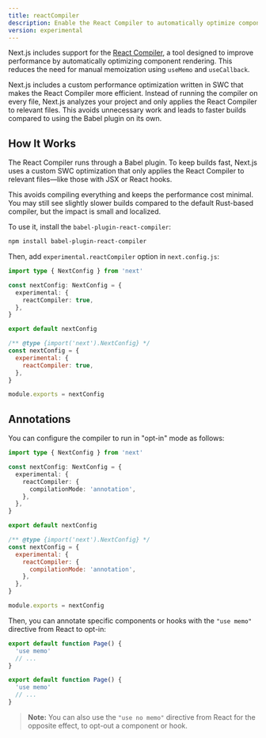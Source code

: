 ```yaml
---
title: reactCompiler
description: Enable the React Compiler to automatically optimize component rendering.
version: experimental
---
```


Next.js includes support for the [React Compiler](https://react.dev/learn/react-compiler), a tool designed to improve performance by automatically optimizing component rendering. This reduces the need for manual memoization using `useMemo` and `useCallback`.

Next.js includes a custom performance optimization written in SWC that makes the React Compiler more efficient. Instead of running the compiler on every file, Next.js analyzes your project and only applies the React Compiler to relevant files. This avoids unnecessary work and leads to faster builds compared to using the Babel plugin on its own.

## How It Works

The React Compiler runs through a Babel plugin. To keep builds fast, Next.js uses a custom SWC optimization that only applies the React Compiler to relevant files—like those with JSX or React hooks.

This avoids compiling everything and keeps the performance cost minimal. You may still see slightly slower builds compared to the default Rust-based compiler, but the impact is small and localized.

To use it, install the `babel-plugin-react-compiler`:

```bash filename="Terminal"
npm install babel-plugin-react-compiler
```

Then, add `experimental.reactCompiler` option in `next.config.js`:

```ts filename="next.config.ts" switcher
import type { NextConfig } from 'next'

const nextConfig: NextConfig = {
  experimental: {
    reactCompiler: true,
  },
}

export default nextConfig
```

```js filename="next.config.js" switcher
/** @type {import('next').NextConfig} */
const nextConfig = {
  experimental: {
    reactCompiler: true,
  },
}

module.exports = nextConfig
```

## Annotations

You can configure the compiler to run in "opt-in" mode as follows:

```ts filename="next.config.ts" switcher
import type { NextConfig } from 'next'

const nextConfig: NextConfig = {
  experimental: {
    reactCompiler: {
      compilationMode: 'annotation',
    },
  },
}

export default nextConfig
```

```js filename="next.config.js" switcher
/** @type {import('next').NextConfig} */
const nextConfig = {
  experimental: {
    reactCompiler: {
      compilationMode: 'annotation',
    },
  },
}

module.exports = nextConfig
```

Then, you can annotate specific components or hooks with the `"use memo"` directive from React to opt-in:

```ts filename="app/page.tsx" switcher
export default function Page() {
  'use memo'
  // ...
}
```

```js filename="app/page.js" switcher
export default function Page() {
  'use memo'
  // ...
}
```

> **Note:** You can also use the `"use no memo"` directive from React for the opposite effect, to opt-out a component or hook.
